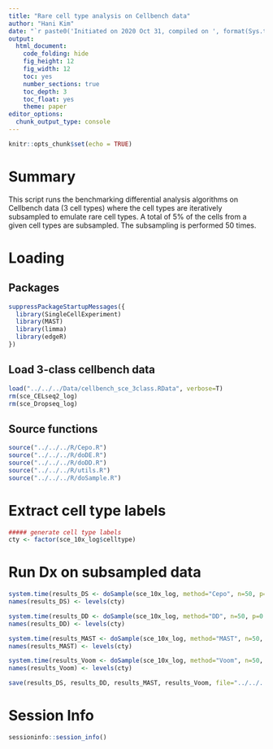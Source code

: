 ```yaml
---
title: "Rare cell type analysis on Cellbench data"
author: "Hani Kim"
date: "`r paste0('Initiated on 2020 Oct 31, compiled on ', format(Sys.time(), '%Y %b %d'))`"
output:
  html_document:
    code_folding: hide
    fig_height: 12
    fig_width: 12
    toc: yes
    number_sections: true
    toc_depth: 3
    toc_float: yes
    theme: paper
editor_options: 
  chunk_output_type: console
---
```


```r
knitr::opts_chunk$set(echo = TRUE)
```

# Summary
This script runs the benchmarking differential analysis algorithms on Cellbench data (3 cell types) where the cell types are iteratively subsampled to emulate rare cell types. A total of 5% of the cells from a given cell types are subsampled. The subsampling is performed 50 times. 

# Loading 

## Packages
```r
suppressPackageStartupMessages({
  library(SingleCellExperiment)
  library(MAST)
  library(limma)
  library(edgeR)
})
```

## Load 3-class cellbench data
```r
load("../../../Data/cellbench_sce_3class.RData", verbose=T)
rm(sce_CELseq2_log)
rm(sce_Dropseq_log)
```

## Source functions
```r
source("../../../R/Cepo.R") 
source("../../../R/doDE.R")
source("../../../R/doDD.R")
source("../../../R/utils.R")
source("../../../R/doSample.R")
```

# Extract cell type labels
```r
##### generate cell type labels
cty <- factor(sce_10x_log$celltype)
```

# Run Dx on subsampled data
```r
system.time(results_DS <- doSample(sce_10x_log, method="Cepo", n=50, p=0.05))
names(results_DS) <- levels(cty)

system.time(results_DD <- doSample(sce_10x_log, method="DD", n=50, p=0.05))
names(results_DD) <- levels(cty)

system.time(results_MAST <- doSample(sce_10x_log, method="MAST", n=50, p=0.05))
names(results_MAST) <- levels(cty)

system.time(results_Voom <- doSample(sce_10x_log, method="Voom", n=50, p=0.05))
names(results_Voom) <- levels(cty)

save(results_DS, results_DD, results_MAST, results_Voom, file="../../../Data/cellbench_rare_celltype_five_percent.RData")
```

# Session Info
```r
sessioninfo::session_info()
```


